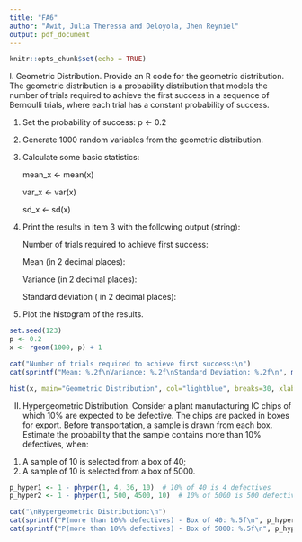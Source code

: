 ---
title: "FA6"
author: "Awit, Julia Theressa and Deloyola, Jhen Reyniel"
output: pdf_document
---

```{r setup, include=FALSE}
knitr::opts_chunk$set(echo = TRUE)
```

I. Geometric Distribution. Provide an R code for the geometric distribution. The geometric distribution is a probability distribution that models the number of trials required to achieve the first success in a sequence of Bernoulli trials, where each trial has a constant probability of success.

1. Set the probability of success:  p <- 0.2

2. Generate 1000 random variables from the geometric distribution.

3. Calculate some basic statistics:

    mean_x <- mean(x)

    var_x <- var(x)

    sd_x <- sd(x)

4. Print the results in item 3 with the following output (string): 

    Number of trials required to achieve first success:

    Mean (in 2 decimal places):

    Variance (in 2 decimal places):

    Standard deviation ( in 2 decimal places):

5. Plot the histogram of the results.

```{r}
set.seed(123)
p <- 0.2
x <- rgeom(1000, p) + 1

cat("Number of trials required to achieve first success:\n")
cat(sprintf("Mean: %.2f\nVariance: %.2f\nStandard Deviation: %.2f\n", mean(x), var(x), sd(x)))

hist(x, main="Geometric Distribution", col="lightblue", breaks=30, xlab="Trials")
```

II. Hypergeometric Distribution. Consider a plant manufacturing IC chips of which 10% are expected to be defective. The chips are packed in boxes for export. Before transportation, a sample is drawn from each box. Estimate the probability that the sample contains more than 10% defectives, when:

1. A sample of 10 is selected from a box of 40;
2. A sample of 10 is selected from a box of 5000.

```{r}
p_hyper1 <- 1 - phyper(1, 4, 36, 10)  # 10% of 40 is 4 defectives
p_hyper2 <- 1 - phyper(1, 500, 4500, 10)  # 10% of 5000 is 500 defectives

cat("\nHypergeometric Distribution:\n")
cat(sprintf("P(more than 10%% defectives) - Box of 40: %.5f\n", p_hyper1))
cat(sprintf("P(more than 10%% defectives) - Box of 5000: %.5f\n", p_hyper2))
```
